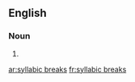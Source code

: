 ==English==

===Noun===
{{head|en|head=[[syllabic]] [[breaks]]}} {{p}}

# {{plural of|syllabic break}}

[[ar:syllabic breaks]]
[[fr:syllabic breaks]]